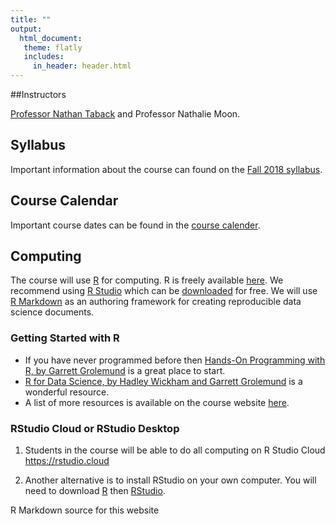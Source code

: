 ```yaml
---
title: ""
output: 
  html_document:
   theme: flatly
   includes:
     in_header: header.html
---
```



##Instructors

[Professor Nathan Taback](http://utstat.toronto.edu/~nathan/) and Professor Nathalie Moon.

## Syllabus

Important information about the course can found on the [Fall 2018 syllabus](Fall2018/STA130syllabus2018S-Fall2018.html).

## Course Calendar

Important course dates can be found in the [course calender](Fall2018/STA130-Fall2018-Calendar.html).

## Computing

The course will use [R](https://www.r-project.org) for computing. R is freely available [here](http://cran.utstat.utoronto.ca). We recommend using [R Studio](https://www.rstudio.com) which can be [downloaded](http://cran.utstat.utoronto.ca) for free.  We will use [R Markdown](http://rmarkdown.rstudio.com) as an authoring framework for creating reproducible data science documents.

### Getting Started with R

- If you have never programmed before then [Hands-On Programming with R, by Garrett Grolemund](https://d1b10bmlvqabco.cloudfront.net/attach/ighbo26t3ua52t/igp9099yy4v10/igz7vp4w5su9/OReilly_HandsOn_Programming_with_R_2014.pdf) is a great place to start.
- [R for Data Science, by Hadley Wickham and Garrett Grolemund](http://r4ds.had.co.nz) is a wonderful resource. 
- A list of more resources is available on the course website [here](R_resources.html).

### RStudio Cloud or RStudio Desktop

1. Students in the course will be able to do all computing on R Studio Cloud <https://rstudio.cloud>

2. Another alternative is to install RStudio on your own computer.  You will need to download [R](http://cran.utstat.utoronto.ca) then [RStudio](https://www.rstudio.com/products/rstudio/download/#download). 




R Markdown source for this website <a href="https://github.com/ntaback/UofT_STA130">
<i class="fa fa-github fa-2x" aria-hidden="true"></i>
</a>
